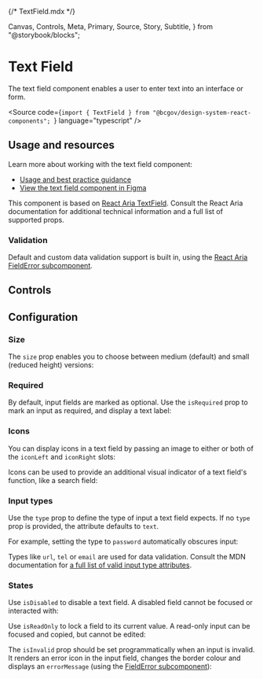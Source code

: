 {/* TextField.mdx */}

  Canvas,
  Controls,
  Meta,
  Primary,
  Source,
  Story,
  Subtitle,
} from "@storybook/blocks";


<Meta of={TextFieldStories} />

# Text Field

<Subtitle>
  The text field component enables a user to enter text into an interface or
  form.
</Subtitle>

<Source
  code={`import { TextField } from "@bcgov/design-system-react-components"; `}
  language="typescript"
/>

## Usage and resources

Learn more about working with the text field component:

- [Usage and best practice guidance](https://www2.gov.bc.ca/gov/content/digital/design-system/components/text-field)
- [View the text field component in Figma](#)

This component is based on [React Aria TextField](https://react-spectrum.adobe.com/react-aria/TextField.html). Consult the React Aria documentation for additional technical information and a full list of supported props.

### Validation

Default and custom data validation support is built in, using the [React Aria FieldError subcomponent](https://react-spectrum.adobe.com/react-aria/forms.html#validation).

## Controls

<Primary of={TextFieldStories} />
<Controls of={TextFieldStories.TextFieldTemplate} />

## Configuration

### Size

The `size` prop enables you to choose between medium (default) and small (reduced height) versions:

<Canvas of={TextFieldStories.MediumTextField} />
<Canvas of={TextFieldStories.SmallTextField} />

### Required

By default, input fields are marked as optional. Use the `isRequired` prop to mark an input as required, and display a text label:

<Canvas of={TextFieldStories.RequiredTextField} />

### Icons

You can display icons in a text field by passing an image to either or both of the `iconLeft` and `iconRight` slots:

<Canvas of={TextFieldStories.TextFieldWithIcons} />

Icons can be used to provide an additional visual indicator of a text field's function, like a search field:

<Canvas of={TextFieldStories.SearchField} />

### Input types

Use the `type` prop to define the type of input a text field expects. If no `type` prop is provided, the attribute defaults to `text`.

For example, setting the type to `password` automatically obscures input:

<Canvas of={TextFieldStories.PasswordField} />

Types like `url`, `tel` or `email` are used for data validation. Consult the MDN documentation for [a full list of valid input type attributes](https://developer.mozilla.org/en-US/docs/Web/HTML/Element/input#input_types).

### States

Use `isDisabled` to disable a text field. A disabled field cannot be focused or interacted with:

<Canvas of={TextFieldStories.DisabledTextField} />

Use `isReadOnly` to lock a field to its current value. A read-only input can be focused and copied, but cannot be edited:

<Canvas of={TextFieldStories.ReadOnlyTextField} />

The `isInvalid` prop should be set programmatically when an input is invalid. It renders an error icon in the input field, changes the border colour and displays an `errorMessage` (using the [FieldError subcomponent](https://react-spectrum.adobe.com/react-aria/TextField.html#validation)):

<Canvas of={TextFieldStories.TextFieldError} />
